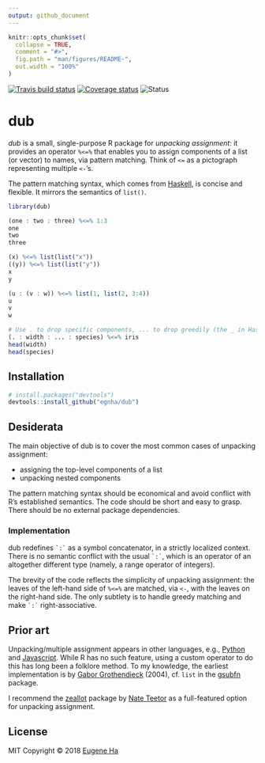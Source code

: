 ```yaml
---
output: github_document
---
```


<!-- README.md is generated from README.Rmd. Please edit that file -->

```r
knitr::opts_chunk$set(
  collapse = TRUE,
  comment = "#>",
  fig.path = "man/figures/README-",
  out.width = "100%"
)
```

[![Travis build status](https://travis-ci.org/egnha/dub.svg?branch=master)](https://travis-ci.org/egnha/dub)
[![Coverage status](https://codecov.io/gh/egnha/dub/branch/master/graph/badge.svg)](https://codecov.io/github/egnha/dub?branch=master)
![Status](https://img.shields.io/badge/status-WIP-blue.svg)

# dub

_dub_ is a small, single-purpose R package for _unpacking assignment_: it provides an operator `%<=%` that enables you to assign components of a list (or vector) to names, via pattern matching. Think of `<=` as a pictograph representing multiple `<-`'s.

The pattern matching syntax, which comes from [Haskell](https://en.wikibooks.org/wiki/Haskell/Pattern_matching), is concise and flexible. It mirrors the semantics of `list()`.

```r
library(dub)

(one : two : three) %<=% 1:3
one
two
three

(x) %<=% list(list("x"))
((y)) %<=% list(list("y"))
x
y

(u : (v : w)) %<=% list(1, list(2, 3:4))
u
v
w

# Use . to drop specific components, ... to drop greedily (the _ in Haskell)
(. : width : ... : species) %<=% iris
head(width)
head(species)
```

## Installation

```r
# install.packages("devtools")
devtools::install_github("egnha/dub")
```

## Desiderata

The main objective of dub is to cover the most common cases of unpacking assignment:

- assigning the top-level components of a list
- unpacking nested components

The pattern matching syntax should be economical and avoid conflict with R's established semantics. The code should be short and easy to grasp. There should be no external package dependencies.

### Implementation

dub redefines `` `:` `` as a symbol concatenator, in a strictly localized context. There is no semantic conflict with the usual `` `:` ``, which is an operator of an altogether different type (namely, a range operator of integers).

The brevity of the code reflects the simplicity of unpacking assignment: the leaves of the left-hand side of `%<=%` are matched, via `<-`, with the leaves on the right-hand side. The only subtlety is to handle greedy matching and make `` `:` `` right-associative.

## Prior art

Unpacking/multiple assignment appears in other languages, e.g., [Python](https://docs.python.org/3/tutorial/datastructures.html#tuples-and-sequences) and [Javascript](https://developer.mozilla.org/en-US/docs/Web/JavaScript/Reference/Operators/Destructuring_assignment). While R has no such feature, using a custom operator to do this has long been a folklore method. To my knowledge, the earliest implementation is by [Gabor Grothendieck](https://stat.ethz.ch/pipermail/r-help/2004-June/053343.html) (2004), cf. `list` in the [gsubfn](https://cran.r-project.org/package=gsubfn) package.

I recommend the [zeallot](https://github.com/nteetor/zeallot) package by [Nate Teetor](https://github.com/nteetor) as a full-featured option for unpacking assignment.

## License

MIT Copyright © 2018 [Eugene Ha](https://github.com/egnha)
